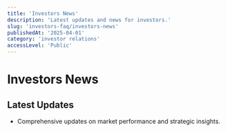 ```yaml
---
title: 'Investors News'
description: 'Latest updates and news for investors.'
slug: 'investors-faq/investors-news'
publishedAt: '2025-04-01'
category: 'investor relations'
accessLevel: 'Public'
---
```


# Investors News

## Latest Updates

- Comprehensive updates on market performance and strategic insights.